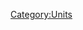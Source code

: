 {{Unit
| name = Small Bones
| image = N/A
| type = {{TypeLink|type=Undead}}, {{TypeLink|type=Grunt}}
| hp = 45
| dps = 10
| trait = +2% to damage dealt by and HP of {{TypeLink|type=Undead}} troops for each Small Bones on the battlefield.
| produced_by = [[Bone Pit]]
}}

[[Category:Units]]